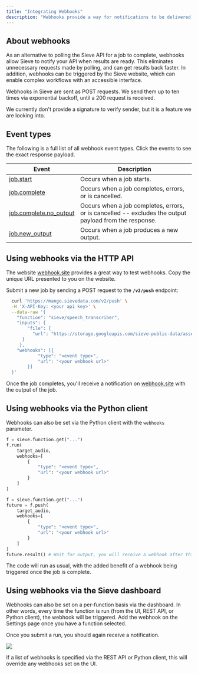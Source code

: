 ```yaml
---
title: "Integrating Webhooks"
description: "Webhooks provide a way for notifications to be delivered to an external web server when a Sieve job completes."
---
```


## **About webhooks**

As an alternative to polling the Sieve API for a job to complete, webhooks allow Sieve to notify your API when results are ready. This eliminates unnecessary requests made by polling, and can get results back faster. In addition, webhooks can be triggered by the Sieve website, which can enable complex workflows with an accessible interface.

Webhooks in Sieve are sent as POST requests. We send them up to ten times via exponential backoff, until a 200 request is received.

We currently don't provide a signature to verify sender, but it is a feature we are looking into.

## **Event types**

The following is a full list of all webhook event types. Click the events to see the exact response payload.

| Event                                                                             | Description                                                                   |
|-----------------------------------------------------------------------------------|-------------------------------------------------------------------------------|
| [job.start](/reference-v2/api/models/job_start_webhook)                           | Occurs when a job starts.                                                     |
| [job.complete](/reference-v2/api/models/job_complete_webhook)                     | Occurs when a job completes, errors, or is cancelled.                                        |
| [job.complete.no_output](/reference-v2/api/models/job_complete_no_output_webhook) | Occurs when a job completes, errors, or is cancelled -- excludes the output payload from the response. |
| [job.new_output](/reference-v2/api/models/job_new_output_webhook)                 | Occurs when a job produces a new output.                                      |

## **Using webhooks via the HTTP API**

The website [webhook.site](https://webhook.site/) provides a great way to test webhooks. Copy the unique URL presented to you on the website.

Submit a new job by sending a POST request to the **`/v2/push`** endpoint:

```bash
  curl 'https://mango.sievedata.com/v2/push' \
  -H 'X-API-Key: <your api key>' \
  --data-raw '{
    "function": "sieve/speech_transcriber",
    "inputs": {
        "file": {
          "url": "https://storage.googleapis.com/sieve-public-data/assets/dub.m4a"
      }
     },
    "webhooks": [{
            "type": "<event type>",
            "url": "<your webhook url>"
        }]
  }'
```

Once the job completes, you'll receive a notification on [webhook.site](https://webhook.site/) with the output of the job.

## **Using webhooks via the Python client**

Webhooks can also be set via the Python client with the `webhooks` parameter.

```python
f = sieve.function.get("...")
f.run(
    target_audio,
    webhooks=[
        {
            "type": "<event type>",
            "url": "<your webhook url>"
        }
    ]
)
```

```python
f = sieve.function.get("...")
future = f.push(
    target_audio,
    webhooks=[
        {
            "type": "<event type>",
            "url": "<your webhook url>"
        }
    ]
)
future.result() # Wait for output, you will receive a webhook after this line completes.
```

The code will run as usual, with the added benefit of a webhook being triggered once the job is complete.

## **Using webhooks via the Sieve dashboard**

Webhooks can also be set on a per-function basis via the dashboard. In other words, every time the function is run (from the UI, REST API, or Python client), the webhook will be triggered. Add the webhook on the Settings page once you have a function selected.

Once you submit a run, you should again receive a notification.

![](https://storage.googleapis.com/sieve-public-data/assets/webhooks.png)

 <Warning>If a list of webhooks is specified via the REST API or Python client, this will override any webhooks set on the UI.</Warning>